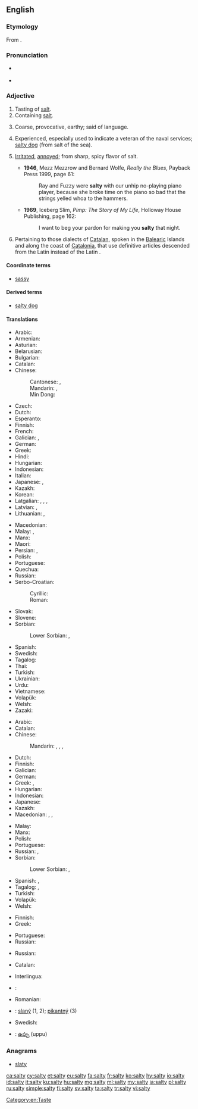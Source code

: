 ==English==

===Etymology===
From {{suffix|salt|y|lang=en}}.

===Pronunciation===
* {{a|UK}} {{IPA|/ˈsɒl.ti/|lang=en}}
* {{rhymes|ɒlti|lang=en}}

===Adjective===
{{en-adj|er}}

# Tasting of [[salt]].
# Containing [[salt]].
# {{context|figuratively|lang=en}} Coarse, provocative, earthy; said of language.
# {{context|figuratively|lang=en}} Experienced, especially used to indicate a veteran of the naval services; [[salty dog]] (from salt of the sea).
# {{context|US|_|slang|lang=en}} [[irritated|Irritated]], [[annoyed]]; from sharp, spicy flavor of salt.
#* '''1946''', Mezz Mezzrow and Bernard Wolfe, ''Really the Blues'', Payback Press 1999, page 61:
#*: Ray and Fuzzy were '''salty''' with our unhip no-playing piano player, because she broke time on the piano so bad that the strings yelled whoa to the hammers.
#* '''1969''', Iceberg Slim, ''Pimp: The Story of My Life'', Holloway House Publishing, page 162:
#*: I want to beg your pardon for making you '''salty''' that night.
# {{context|linguistics|lang=en}} Pertaining to those dialects of [[Catalan]], spoken in the [[Balearic]] Islands and along the coast of [[Catalonia]], that use definitive articles descended from the Latin {{term|lang=la|ipse||self}} instead of the Latin {{term|lang=la|ille||that}}.

====Coordinate terms====
* {{sense|irritated attitude}} [[sassy]]

====Derived terms====
* {{sense|experienced sailor}} [[salty dog]]

====Translations====
{{trans-top|tasting of salt}}
* Arabic: {{t|ar|مَالِح}}
* Armenian: {{t|hy|աղի}}
* Asturian: {{t|ast|saláu}}
* Belarusian: {{t|be|салёны|tr=saljóny|sc=Cyrl}}
* Bulgarian: {{t+|bg|солен|tr=solén|sc=Cyrl}}
* Catalan: {{t|ca|salat}}
* Chinese:
*: Cantonese: {{t|yue|鹹|sc=Hani}}, {{t|yue|咸|tr=haam4|sc=Hani}}
*: Mandarin: {{t+|cmn|鹹|sc=Hani}}, {{t+|cmn|咸|tr=xián|sc=Hani}}
*: Min Dong: {{t|cdo|咸|tr=geing|sc=Hani}}
* Czech: {{t+|cs|slaný}}
* Dutch: {{t+|nl|zout}}
* Esperanto: {{t|eo|sala}}
* Finnish: {{t+|fi|suolainen}}
* French: {{t+|fr|salé}}
* Galician: {{t+|gl|salado}}, {{t+|gl|salgado|m}}
* German: {{t+|de|salzig}}
* Greek: {{t+|el|αλμυρός|m}}
* Hindi: {{t|hi|नमकीन|tr=namakīn}}
* Hungarian: {{t+|hu|sós}}
* Indonesian: {{t+|id|asin}}
* Italian: {{t+|it|salato}}
* Japanese: {{t|ja|塩っぱい|tr=しょっぱい, shoppai}}, {{t+|ja|塩辛い|tr=しおからい, shiokarai}}
* Kazakh: {{t|kk|тұзды|sc=Cyrl}}
* Korean: {{t+|ko|짜다|sc=Kore}}
* Latgalian: {{t|ltg|suolejs|m}}, {{t|ltg|suoleja|f}}, {{t|ltg|syurs|m}}, {{t|ltg|syura|f}}
* Latvian: {{t|lv|sāļš|m}}, {{t|lv|sāļa|f}}
* Lithuanian: {{t|lt|sūrus|m}}, {{t|lt|sūri|f}}
{{trans-mid}}
* Macedonian: {{t|mk|солен|m|tr=sólen}} <!-- {{t|mk|солена|f|tr=sólena}}, {{t|mk|солено|n|tr=sóleno}} -->
* Malay: {{t|ms|masin}}, {{t|ms|asin}}
* Manx: {{t|gv|sailjey}}
* Maori: {{t|mi|totetote}}
* Persian: {{t+|fa|نمکین|tr=namakin}}, {{t+|fa|شور|tr=šur|sc=fa-Arab}}
* Polish: {{t+|pl|słony}}
* Portuguese: {{t+|pt|salgado}}
* Quechua: {{t|qu|qullpa}}
* Russian: {{t+|ru|солёный}}
* Serbo-Croatian:
*: Cyrillic: {{t|sh|слан}}
*: Roman: {{t+|sh|slan}}
* Slovak: {{t|sk|slaný}}
* Slovene: {{t+|sl|slan}}
* Sorbian:
*: Lower Sorbian: {{t|dsb|solny}}, {{t|dsb|słony}}
* Spanish: {{t+|es|salado}}
* Swedish: {{t+|sv|salt}}
* Tagalog: {{t|tl|maalat}}
* Thai: {{t|th|เค็ม|tr=khem|sc=Thai}}
* Turkish: {{t+|tr|tuzlu}}
* Ukrainian: {{t|uk|солоний|tr=solónyj|sc=Cyrl}}
* Urdu: {{t|ur|نمکین|tr=namakīn}}
* Vietnamese: {{t+|vi|mặn}}
* Volapük: {{t+|vo|salöfik}}
* Welsh: {{t+|cy|hallt}}
* Zazaki: {{t|zza|solın}}
{{trans-bottom}}

{{trans-top|containing salt}}
* Arabic: {{t|ar|مِلْحِيّ}}
* Catalan: {{t|ca|salat}}
* Chinese:
*: Mandarin: {{t+|cmn|鹹|sc=Hani}}, {{t+|cmn|咸|tr=xián|sc=Hani}}, {{t+|cmn|鹽|alt=鹽的|sc=Hani}}, {{t+|cmn|盐|alt=盐的|tr=yán de|sc=Hani}}
* Dutch: {{t+|nl|zout}}
* Finnish: {{t+|fi|suolainen}}
* Galician: {{t+|gl|salgado|m}}
* German: {{t+|de|salzhaltig}}
* Greek: {{t+|el|αλατούχος|m|f}}, {{t|el|αλατώδης|m|f}}
* Hungarian: {{t+|hu|sós}}
* Indonesian: {{t+|id|asin}}
* Japanese: {{t|ja|塩っぱい|tr=しょっぱい, shoppai}}
* Kazakh: {{t|kk|тұзды|sc=Cyrl}}
* Macedonian: {{t|mk|солен|m|tr=sólen}}, {{t|mk|солена|f|tr=sólena}}, {{t|mk|солено|n|tr=sóleno}}
{{trans-mid}}
* Malay: {{t|ms|bergaram}}
* Manx: {{t|gv|sailjey}}
* Polish: {{t+|pl|słony}}
* Portuguese: {{t+|pt|salgado}}
* Russian: {{t+|ru|солёный}}, {{t+|ru|соляно́й}}
* Sorbian:
*: Lower Sorbian: {{t|dsb|solny}}, {{t|dsb|słony}}
* Spanish: {{t+|es|salado|m}}, {{t+|es|salada|f}}
* Tagalog: {{t|tl|maalat}}, {{t|tl|maasin}}
* Turkish: {{t+|tr|tuzlu}}
* Volapük: {{t|vo|salerik}}
* Welsh: {{t+|cy|hallt}}
{{trans-bottom}}

{{trans-top|of language: coarse, provocative}}
* Finnish: {{t+|fi|rasvainen}}
* Greek: {{t+|el|πνευματώδης|m|f}}
{{trans-mid}}
* Portuguese: {{t+|pt|salgado}}
* Russian: {{t+|ru|солёный}}
{{trans-bottom}}

{{trans-top|experienced}}
* Russian: {{t+|ru|быва́лый}}
{{trans-mid}}
{{trans-bottom}}

{{trans-top|pertaining to article usage in Catalan dialects}}
* Catalan: {{t|ca|salat}}
{{trans-mid}}
{{trans-bottom}}

{{checktrans-top}}
* Interlingua: {{t-check|ia|salate}}
* {{ttbc|no}}: {{l|no|salt}}
* Romanian: {{t-check|ro|sărat}}
{{trans-mid}}
* {{ttbc|sk}}: [[slaný]] (1, 2); [[pikantný]] (3)
* Swedish: {{t+check|sv|salt}}
* {{ttbc|te}}: [[ఉప్పు]] (uppu)
{{trans-bottom}}

===Anagrams===
* [[slaty#English|slaty]]

[[Category:en:Taste]]

[[ca:salty]]
[[cy:salty]]
[[et:salty]]
[[eu:salty]]
[[fa:salty]]
[[fr:salty]]
[[ko:salty]]
[[hy:salty]]
[[io:salty]]
[[id:salty]]
[[it:salty]]
[[ku:salty]]
[[hu:salty]]
[[mg:salty]]
[[ml:salty]]
[[my:salty]]
[[ja:salty]]
[[pl:salty]]
[[ru:salty]]
[[simple:salty]]
[[fi:salty]]
[[sv:salty]]
[[ta:salty]]
[[tr:salty]]
[[vi:salty]]